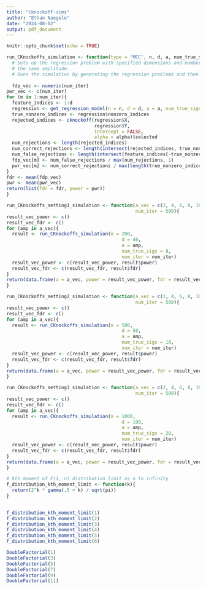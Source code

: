 ```yaml
---
title: "cknockoff-sims"
author: "Ethan Naegele"
date: "2024-08-02"
output: pdf_document
---
```


```r
knitr::opts_chunk$set(echo = TRUE)
```

```r
run_CKnockoffs_simulation <- function(type = 'MCC', n, d, a, num_true_sigs, alpha = .05, num_iter = 500){
  # Sets up the regression problem with specified dimensions and number of true signals, all of which have
  # the same amplitude. 
  # Runs the simulation by generating the regression problems and then runs CONDITIONAL KNOCKOFFS 
  
  fdp_vec <- numeric(num_iter)
pwr_vec <- c(num_iter)
for (m in 1:num_iter){
  feature_indices <- 1:d
  regression <- get_regression_model(n = n, d = d, a = a, num_true_signals = num_true_sigs, random_true_signal_indices = TRUE)
  true_nonzero_indices <- regression$nonzero_indices
  rejected_indices <- cknockoff(regression$X, 
                                regression$Y,
                                intercept = FALSE,
                                alpha = alpha)$selected
  num_rejections <- length(rejected_indices)
  num_correct_rejections <- length(intersect(rejected_indices, true_nonzero_indices))
  num_false_rejections <- length(intersect(feature_indices[-true_nonzero_indices], rejected_indices))
  fdp_vec[m] <- num_false_rejections / max(num_rejections, 1)
  pwr_vec[m] <- num_correct_rejections / max(length(true_nonzero_indices), 1)
}
fdr <- mean(fdp_vec)
pwr <- mean(pwr_vec)
return(list(fdr = fdr, power = pwr))
}
```

```r
run_CKnockoffs_setting1_simulation <- function(a_vec = c(2, 4, 6, 8, 10), 
                                               num_iter = 500){
result_vec_power <- c()
result_vec_fdr <- c()
for (amp in a_vec){
  result <- run_CKnockoffs_simulation(n = 200,
                                          d = 40,
                                          a = amp, 
                                          num_true_sigs = 8,
                                          num_iter = num_iter)
  result_vec_power <- c(result_vec_power, result$power)
  result_vec_fdr <- c(result_vec_fdr, result$fdr)
}
return(data.frame(a = a_vec, power = result_vec_power, fdr = result_vec_fdr))
}
```

```r
run_CKnockoffs_setting2_simulation <- function(a_vec = c(2, 4, 6, 8, 10), 
                                               num_iter = 500){
result_vec_power <- c()
result_vec_fdr <- c()
for (amp in a_vec){
  result <- run_CKnockoffs_simulation(n = 500,
                                          d = 50,
                                          a = amp, 
                                          num_true_sigs = 10,
                                          num_iter = num_iter)
  result_vec_power <- c(result_vec_power, result$power)
  result_vec_fdr <- c(result_vec_fdr, result$fdr)
}
return(data.frame(a = a_vec, power = result_vec_power, fdr = result_vec_fdr))
}
```


```r
run_CKnockoffs_setting3_simulation <- function(a_vec = c(2, 4, 6, 8, 10), 
                                               num_iter = 500){
result_vec_power <- c()
result_vec_fdr <- c()
for (amp in a_vec){
  result <- run_CKnockoffs_simulation(n = 1000,
                                          d = 100,
                                          a = amp, 
                                          num_true_sigs = 20,
                                          num_iter = num_iter)
  result_vec_power <- c(result_vec_power, result$power)
  result_vec_fdr <- c(result_vec_fdr, result$fdr)
}
return(data.frame(a = a_vec, power = result_vec_power, fdr = result_vec_fdr))
}
```


```r
# kth moment of F(1, n) distribution limit as n to infinity
f_distribution_kth_moment_limit <- function(k){
  return(2^k * gamma(.5 + k) / sqrt(pi))
}
  
```

```r
f_distribution_kth_moment_limit(1)
f_distribution_kth_moment_limit(2)
f_distribution_kth_moment_limit(3)
f_distribution_kth_moment_limit(4)
f_distribution_kth_moment_limit(5)
f_distribution_kth_moment_limit(6)
```
```r
DoubleFactorial(1)
DoubleFactorial(3)
DoubleFactorial(5)
DoubleFactorial(7)
DoubleFactorial(9)
DoubleFactorial(11)
```


